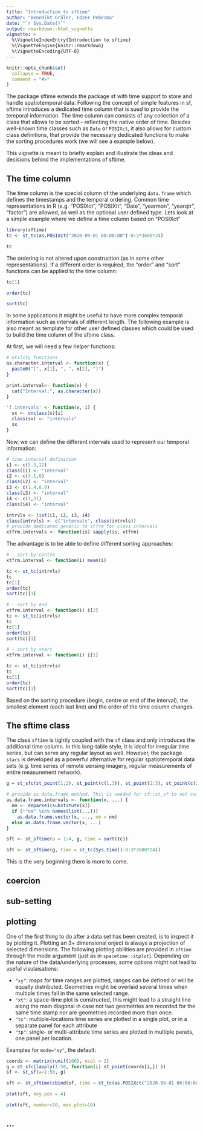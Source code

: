 ```yaml
---
title: "Introduction to sftime"
author: "Benedikt Gräler, Edzer Pebesma"
date: "`r Sys.Date()`"
output: rmarkdown::html_vignette
vignette: >
  %\VignetteIndexEntry{Introduction to sftime}
  %\VignetteEngine{knitr::rmarkdown}
  %\VignetteEncoding{UTF-8}
---
```


```r
knitr::opts_chunk$set(
  collapse = TRUE,
  comment = "#>"
)
```

The package sftime extends the package sf with time support to store and handle spatiotemporal data. Following the concept of simple features in sf, sftime introduces a dedicated time column that is sued to provide the temporal information. The time column can consists of any collection of a class that allows to be sorted - reflecting the native order of time. Besides well-known time classes such as `Date` or `POSIXct`, it also allows for custom class definitions, that provide the necessary dedicated functions to make the sorting procedures work (we will see a example below).

This vignette is meant to briefly explain and illustrate the ideas and decisions behind the implementations of sftime.

## The time column

The time column is the special column of the underlying `data.frame` which defines the timestamps and the temporal ordering. Common time representations in R (e.g. "POSIXct", "POSIXlt", "Date", "yearmon", "yearqtr", "factor") are allowed, as well as the optional user defined type. Lets look at a simple example where we define a time column based on "POSIXct"

```r
library(sftime)
tc <- st_tc(as.POSIXct("2020-09-01 08:00:00")-0:3*3600*24)

tc
```

The ordering is not altered upon construction (as in some other representations). If a different order is required, the "order" and "sort" functions can be applied to the time column:

```r
tc[1]

order(tc)

sort(tc)
```

In some applications it might be useful to have more complex temporal information such as intervals of different length. The following example is also meant as template for other user defined classes which could be used to build the time column of the sftime class.

At first, we will need a few helper functions:

```r
# utility functions
as.character.interval <- function(x) {
  paste0("[", x[1], ", ", x[2], "]")
}

print.interval<- function(x) {
  cat("Interval:", as.character(x))
}

'[.intervals' <- function(x, i) {
  sx <- unclass(x)[i]
  class(sx) <- "intervals"
  sx
}
```

Now, we can define the different intervals used to represent our temporal information:

```r
# time interval definition
i1 <- c(5.3,12)
class(i1) <- "interval"
i2 <- c(3.1,6)
class(i2) <- "interval"
i3 <- c(1.4,6.9)
class(i3) <- "interval"
i4 <- c(1,21)
class(i4) <- "interval"

intrvls <- list(i1, i2, i3, i4)
class(intrvls) <- c("intervals", class(intrvls))
# provide dedicated generic to xtfrm for class intervals
xtfrm.intervals <- function(is) sapply(is, xtfrm)
```

The advantage is to be able to define different sorting approaches:

```r
# - sort by centre
xtfrm.interval <- function(i) mean(i)

tc <- st_tc(intrvls)
tc
tc[1]
order(tc)
sort(tc)[1]
```

```r
# - sort by end
xtfrm.interval <- function(i) i[2]
tc <- st_tc(intrvls)
tc
tc[1]
order(tc)
sort(tc)[1]
```

```r
# - sort by start
xtfrm.interval <- function(i) i[1]

tc <- st_tc(intrvls)
tc
tc[1]
order(tc)
sort(tc)[1]
```

Based on the sorting procedure (begin, centre or end of the interval), the smallest element (each last line) and the order of the time column changes.

## The sftime class

The class `sftime` is tightly coupled with the `sf` class and only introduces the additional time column. In this long-table style, it is ideal for irregular time series, but can serve any regular layout as well. However, the package `stars` is developed as a powerful alternative for regular spatiotemporal data sets (e.g. time series of remote sensing imagery, regular measurements of entire measurement network).

```r
g = st_sfc(st_point(1:2), st_point(c(1,3)), st_point(2:3), st_point(c(2,1)))

# provide as.data.frame method. This is needed for sf::st_sf to not cause an error with lists when calling as.data.frame
as.data.frame.intervals <- function(x, ...) {
  nm <- deparse1(substitute(x))
  if (!"nm" %in% names(list(...))) 
    as.data.frame.vector(x, ..., nm = nm)
  else as.data.frame.vector(x, ...)
}

sft <- st_sftime(a = 1:4, g, time = sort(tc))

sft <- st_sftime(g, time = st_tc(Sys.time()-0:3*3600*24))
```

This is the very beginning there is more to come.

## coercion

## sub-setting

## plotting
One of the first thing to do after a data set has been created, is to inspect it by plotting it. 
Plotting an 3+ dimensional onject is always a projection of selected dimensions. 
The following plotting abilities are provided in `sftime` through the mode argument (just as in `spacetime::stplot`). Depending on the nature of the data/underlying processes, some options might not lead to useful visulaisations:

  - `"xy"`: maps for time ranges are plotted, ranges can be defined or will be equally distributed. Geometries might be overlaid several times when multiple times fall in the same selected range.
  - `"xt"`: a space-time plot is constructed, this might lead to a straight line along the main diagonal in case not two geometries are recorded for the same time stamp nor are geometries recorded more than once. 
  - `"ts"`: multiple-locations time series are plotted in a single plot, or in a separate panel for each attribute
  - `"tp"`: single- or multi-attribute time series are plotted in multiple panels, one panel per location.
  
Examples for `mode="xy"`, the default:

```r
coords <- matrix(runif(100), ncol = 2)
g = st_sfc(lapply(1:50, function(i) st_point(coords[i,]) ))
sf <- st_sf(a=1:50, g)

sft <- st_sftime(cbind(sf, time = st_tc(as.POSIXct("2020-09-01 00:00:00")+0:49*3600*6)))

plot(sft, key.pos = 4)

plot(sft, number=10, max.plot=10)

```


## ...
